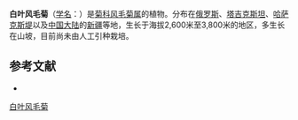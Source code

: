 {{Speciesbox
| name = 白叶风毛菊
| status = 
| status_system = 
| image =
| genus = Saussurea
| species = leucophylla
| authority = Schrtnk in Bull.
}}

'''白叶风毛菊'''（[[学名|学名]]：{{lang|la|''Saussurea leucophylla''}}）是[[菊科|菊科]][[风毛菊属|风毛菊属]]的植物。分布在[[俄罗斯|俄罗斯]]、[[塔吉克斯坦|塔吉克斯坦]]、[[哈萨克斯堤|哈萨克斯堤]]以及[[中国大陆|中国大陆]]的[[新疆|新疆]]等地，生长于海拔2,600米至3,800米的地区，多生长在山坡，目前尚未由人工引种栽培。

== 参考文献 ==
<div class="references-small">
* {{cite web| url =http://www.bioinfo.cn/db05/KmzwSpecies.php?action=view&id=5340| title =白叶风毛菊| work =《中国高等植物数据库全库》| publisher =中国科学院微生物研究所| author =昆明植物研究所| accessdate =2009-02-24| deadurl =yes| archiveurl =https://web.archive.org/web/20160305003518/http://www.bioinfo.cn/db05/KmzwSpecies.php?action=view&id=5340| archivedate =2016-03-05}}
</div>
{{Taxonbar|from=Q15226955}}

[[Category:风毛菊属|白叶风毛菊]]


{{植物小作品}}